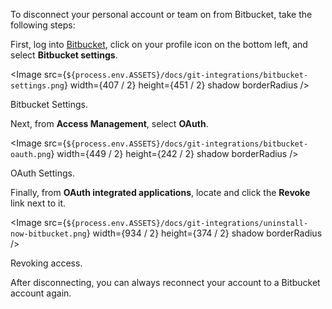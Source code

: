 
To disconnect your personal account or team on <ProductName /> from Bitbucket, take the following steps:

First, log into [Bitbucket](https://bitbucket.org/), click on your profile icon on the bottom left, and select **Bitbucket settings**.

<Image
  src={`${process.env.ASSETS}/docs/git-integrations/bitbucket-settings.png`}
  width={407 / 2}
  height={451 / 2}
  shadow
  borderRadius
/>
<Caption>Bitbucket Settings.</Caption>

Next, from **Access Management**, select **OAuth**.

<Image
  src={`${process.env.ASSETS}/docs/git-integrations/bitbucket-oauth.png`}
  width={449 / 2}
  height={242 / 2}
  shadow
  borderRadius
/>
<Caption>OAuth Settings.</Caption>

Finally, from **OAuth integrated applications**, locate **<ProductName />** and click the **Revoke** link next to it.

<Image
  src={`${process.env.ASSETS}/docs/git-integrations/uninstall-now-bitbucket.png`}
  width={934 / 2}
  height={374 / 2}
  shadow
  borderRadius
/>
<Caption>Revoking access.</Caption>

After disconnecting, you can always reconnect your <ProductName /> account to a Bitbucket account again.
